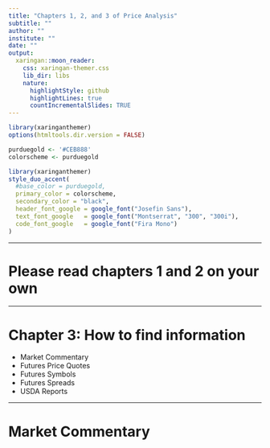 ```yaml
---
title: "Chapters 1, 2, and 3 of Price Analysis"
subtitle: ""
author: ""
institute: ""
date: ""
output:
  xaringan::moon_reader:
    css: xaringan-themer.css
    lib_dir: libs
    nature:
      highlightStyle: github
      highlightLines: true
      countIncrementalSlides: TRUE
---
```




```r
library(xaringanthemer)
options(htmltools.dir.version = FALSE)

purduegold <- '#CEB888'
colorscheme <- purduegold
```

```r
library(xaringanthemer)
style_duo_accent(
  #base_color = purduegold,
  primary_color = colorscheme,
  secondary_color = "black",
  header_font_google = google_font("Josefin Sans"),
  text_font_google   = google_font("Montserrat", "300", "300i"),
  code_font_google   = google_font("Fira Mono")
)
```


---

# Please read chapters 1 and 2 on your own

---

# Chapter 3: How to find information

+ Market Commentary
+ Futures Price Quotes
 + Futures Symbols
+ Futures Spreads
+ USDA Reports

---

# Market Commentary

